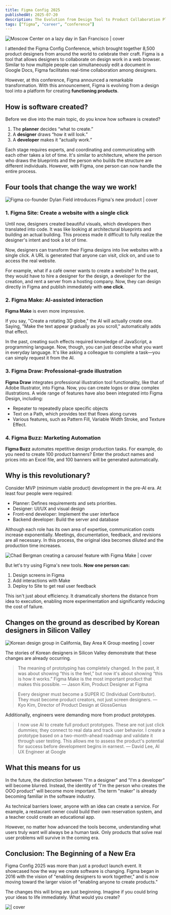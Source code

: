 ```yaml
---
title: Figma Config 2025
publishedAt: 2025-07-20
description: The Evolution from Design Tool to Product Collaboration Platform
tags: [“figma”, "career", “conference”]
---
```


![Moscow Center on a lazy day in San Francisco | cover](/images/figma-config-2025-day-1.jpg)

I attended the Figma Config Conference, which brought together 8,500 product designers from around the world to celebrate their craft. Figma is a tool that allows designers to collaborate on design work in a web browser. Similar to how multiple people can simultaneously edit a document in Google Docs, Figma facilitates real-time collaboration among designers.

However, at this conference, Figma announced a remarkable transformation. With this announcement, Figma is evolving from a design tool into a platform for creating **functioning products**.

## How is software created?

Before we dive into the main topic, do you know how software is created?

1. The **planner** decides “what to create.”
2. A **designer** draws “how it will look.”
3. A **developer** makes it “actually work.”

Each stage requires experts, and coordinating and communicating with each other takes a lot of time. It's similar to architecture, where the person who draws the blueprints and the person who builds the structure are different individuals. However, with Figma, one person can now handle the entire process.

## Four tools that change the way we work!

![Figma co-founder Dylan Field introduces Figma's new product | cover](/images/figma-config-2025-day-2.jpg)

### 1. Figma Site: Create a website with a single click

Until now, designers created beautiful visuals, which developers then translated into code. It was like looking at architectural blueprints and building an actual building. This process made it difficult to fully realize the designer's intent and took a lot of time.

Now, designers can transform their Figma designs into live websites with a single click. A URL is generated that anyone can visit, click on, and use to access the real website.

For example, what if a café owner wants to create a website? In the past, they would have to hire a designer for the design, a developer for the creation, and rent a server from a hosting company. Now, they can design directly in Figma and publish immediately with **one click**.

### 2. Figma Make: AI-assisted interaction

**Figma Make** is even more impressive.

If you say, "Create a rotating 3D globe," the AI will actually create one. Saying, "Make the text appear gradually as you scroll," automatically adds that effect.

In the past, creating such effects required knowledge of JavaScript, a programming language. Now, though, you can just describe what you want in everyday language. It's like asking a colleague to complete a task—you can simply request it from the AI.

### 3. Figma Draw: Professional-grade illustration

**Figma Draw** integrates professional illustration tool functionality, like that of Adobe Illustrator, into Figma. Now, you can create logos or draw complex illustrations. A wide range of features have also been integrated into Figma Design, including:

- Repeater to repeatedly place specific objects
- Text on a Path, which provides text that flows along curves
- Various features, such as Pattern Fill, Variable Width Stroke, and Texture Effect.

### 4. Figma Buzz: Marketing Automation

**Figma Buzz** automates repetitive design production tasks. For example, do you need to create 100 product banners? Enter the product names and prices into an Excel file, and 100 banners will be generated automatically.

## Why is this revolutionary?

Consider MVP (minimum viable product) development in the pre-AI era. At least four people were required:

- Planner: Defines requirements and sets priorities.
- Designer: UI/UX and visual design
- Front-end developer: Implement the user interface
- Backend developer: Build the server and database

Although each role has its own area of expertise, communication costs increase exponentially. Meetings, documentation, feedback, and revisions are all necessary. In this process, the original idea becomes diluted and the production time increases.

![Chad Bergman creating a carousel feature with Figma Make | cover](/images/figma-config-2025-chad-bergman.jpg)

But let's try using Figma's new tools. **Now one person can:**

1. Design screens in Figma
2. Add interactions with Make
3. Deploy to Site to get real user feedback

This isn't just about efficiency. It dramatically shortens the distance from idea to execution, enabling more experimentation and significantly reducing the cost of failure.

## Changes on the ground as described by Korean designers in Silicon Valley

![Korean design group in California, Bay Area K Group meeting | cover](/images/bay-area-k-group.jpg)

The stories of Korean designers in Silicon Valley demonstrate that these changes are already occurring.

> The meaning of prototyping has completely changed. In the past, it was about showing “this is the feel,” but now it's about showing “this is how it works.” Figma Make is the most important product that makes this possible. — Jason Kim, Product Designer at Figma

> Every designer must become a SUPER IC (Individual Contributor). They must become product creators, not just screen designers. — Kyo Kim, Director of Product Design at GlossGenius

Additionally, engineers were demanding more from product prototypes.

> I now use AI to create full product prototypes. These are not just click dummies; they connect to real data and track user behavior. I create a prototype based on a two-month-ahead roadmap and validate it through user testing. This allows me to assess the product's potential for success before development begins in earnest. — David Lee, AI UX Engineer at Google

## What this means for us

In the future, the distinction between "I'm a designer" and "I'm a developer" will become blurred. Instead, the identity of "I'm the person who creates the OOO product" will become more important. The term "maker" is already becoming familiar in the software industry.

As technical barriers lower, anyone with an idea can create a service. For example, a restaurant owner could build their own reservation system, and a teacher could create an educational app.

However, no matter how advanced the tools become, understanding what users truly want will always be a human task. Only products that solve real user problems will survive in the coming era.

## Conclusion: The Beginning of a New Era

Figma Config 2025 was more than just a product launch event. It showcased how the way we create software is changing. Figma began in 2016 with the vision of "enabling designers to work together," and is now moving toward the larger vision of "enabling anyone to create products."

The changes this will bring are just beginning. Imagine if you could bring your ideas to life immediately. What would you create?

![ | cover](/images/figma-config-2025-day-3.jpg)
